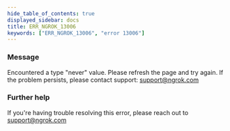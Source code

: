 ```yaml
---
hide_table_of_contents: true
displayed_sidebar: docs
title: ERR_NGROK_13006
keywords: ["ERR_NGROK_13006", "error 13006"]
---
```


### Message

Encountered a type "never" value. Please refresh the page and try again. If the problem persists, please contact support: support@ngrok.com

### Further help

If you're having trouble resolving this error, please reach out to [support@ngrok.com](mailto:support@ngrok.com?subject=Help%20with%20ERR_NGROK_13006)
